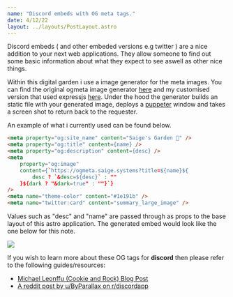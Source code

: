 ```yaml
---
name: "Discord embeds with OG meta tags."
date: 4/12/22
layout: ../layouts/PostLayout.astro
---
```


Discord embeds ( and other embeded versions e.g twitter ) are a nice addition to your next web applications. They allow someone to find out some basic information about what they expect to see aswell as other nice things.

Within this digital garden i use a image generator for the meta images. You can find the original ogmeta image generator [here](https://github.com/hopinc/ogmeta) and my customised version that used expressjs [here](https://github.com/kttykat/ogmeta). Under the hood the generator builds an static file with your generated image, deploys a [puppeter](https://pptr.dev/) window and takes a screen shot to return back to the requester.

An example of what i currently used can be found below.

```html
<meta property="og:site_name" content="Saige's Garden 🌿" />
<meta property="og:title" content={name} />
<meta property="og:description" content={desc} />
<meta
	property="og:image"
	content={`https://ogmeta.saige.systems?title=${name}${
		desc ? `&desc=${desc}` : ""
	}${dark ? "&dark=true" : ""}`}
/>
<meta name="theme-color" content="#1e191b" />
<meta name="twitter:card" content="summary_large_image" />
```
Values such as "desc" and "name" are passed through as props to the base layout of this astro application.
The generated embed would look like the one below for this note.

<img draggable="false" src="https://cdn.saige.systems/r/usr_YzZiNDJlNzk5Y/TVdgN_55f68b3d75/image.png" class="w-[400px] border border-foreground"/>

If you wish to learn more about these OG tags for **discord** then please refer to the following guides/resources:

- [Michael Leonffu (Cookie and Rock) Blog Post](https://cookieandrock.dev/posts/candr-website-005)
- [A reddit post by u/ByParallax on r/discordapp](https://www.reddit.com/r/discordapp/comments/82p8i6/a_basic_tutorial_on_how_to_get_the_most_out_of/)